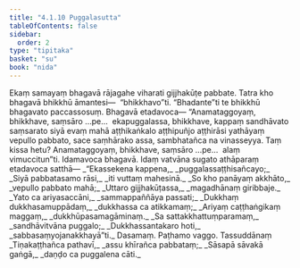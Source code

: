 ```yaml
---
title: "4.1.10 Puggalasutta"
tableOfContents: false
sidebar:
  order: 2
type: "tipitaka"
basket: "su"
book: "nida"
---
```



<DynamicBreadcrumb />

<Division number="133" book="nida">

<Paragraph number="853" book="nida">
Ekaṃ samayaṃ bhagavā rājagahe viharati gijjhakūṭe pabbate. Tatra kho bhagavā bhikkhū āmantesi—  “bhikkhavo”ti. “Bhadante”ti te bhikkhū bhagavato paccassosuṃ. Bhagavā etadavoca—
</Paragraph>

<Paragraph number="854" book="nida">
“Anamataggoyaṃ, bhikkhave, saṃsāro …pe…  ekapuggalassa, bhikkhave, kappaṃ sandhāvato saṃsarato siyā evaṃ mahā aṭṭhikaṅkalo aṭṭhipuñjo aṭṭhirāsi yathāyaṃ vepullo pabbato, sace saṃhārako assa, sambhatañca na vinasseyya. Taṃ kissa hetu? Anamataggoyaṃ, bhikkhave, saṃsāro …pe…  alaṃ vimuccitun”ti.
</Paragraph>

<Paragraph number="855" book="nida">
Idamavoca bhagavā. Idaṃ vatvāna sugato athāparaṃ etadavoca satthā—
</Paragraph>

<Paragraph number="856" type="verses" book="nida">
_“Ekassekena kappena,_  
_puggalassaṭṭhisañcayo;_  
_Siyā pabbatasamo rāsi,_  
_iti vuttaṃ mahesinā._  

</Paragraph>

<Paragraph number="857" type="verses" book="nida">
_So kho panāyaṃ akkhāto,_  
_vepullo pabbato mahā;_  
_Uttaro gijjhakūṭassa,_  
_magadhānaṃ giribbaje._  

</Paragraph>

<Paragraph number="858" type="verses" book="nida">
_Yato ca ariyasaccāni,_  
_sammappaññāya passati;_  
_Dukkhaṃ dukkhasamuppādaṃ,_  
_dukkhassa ca atikkamaṃ;_  
_Ariyaṃ caṭṭhaṅgikaṃ maggaṃ,_  
_dukkhūpasamagāminaṃ._  

</Paragraph>

<Paragraph number="859" type="verses" book="nida">
_Sa sattakkhattuṃparamaṃ,_  
_sandhāvitvāna puggalo;_  
_Dukkhassantakaro hoti,_  
_sabbasaṃyojanakkhayā”ti._  


</Paragraph>
</Division>

<Paragraph number="860" type="center" book="nida">
Dasamaṃ.



</Paragraph>

<Paragraph number="861" type="center" book="nida">
Paṭhamo vaggo.



</Paragraph>

<Paragraph number="862" type="center" book="nida">
Tassuddānaṃ


</Paragraph>

<Paragraph number="863" type="verses" book="nida">
_Tiṇakaṭṭhañca pathavī,_  
_assu khīrañca pabbataṃ;_  
_Sāsapā sāvakā gaṅgā,_  
_daṇḍo ca puggalena cāti._
</Paragraph>